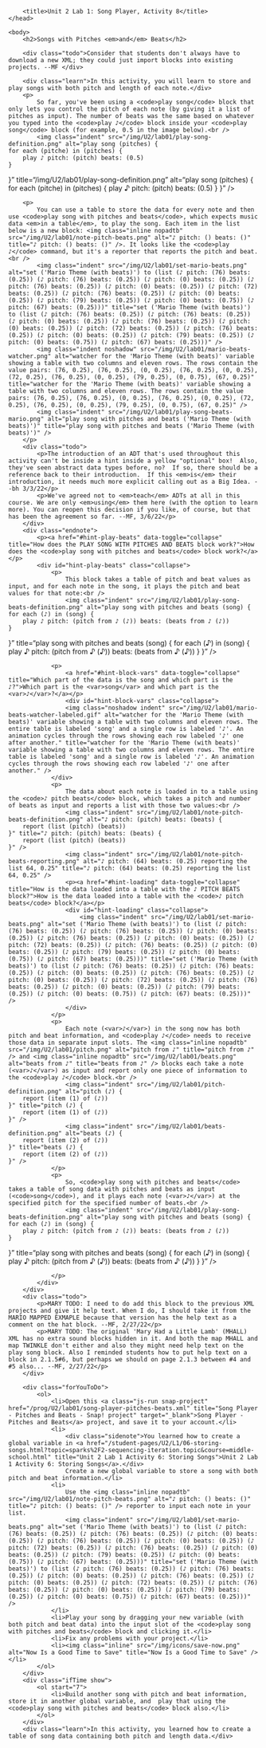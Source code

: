 
		<title>Unit 2 Lab 1: Song Player, Activity 8</title>
	</head>

	<body>
		<h2>Songs with Pitches <em>and</em> Beats</h2>

		<div class="todo">Consider that students don't always have to download a new XML; they could just import blocks into existing projects. --MF </div>
		
		<div class="learn">In this activity, you will learn to store and play songs with both pitch and length of each note.</div>
		<p>
			So far, you've been using a <code>play song</code> block that only lets you control the pitch of each note (by giving it a list of pitches as input). The number of beats was the same based on whatever you typed into the <code>play ♪</code> block inside your <code>play song</code> block (for example, 0.5 in the image below).<br />
			<img class="indent" src="/img/U2/lab01/play-song-definition.png" alt="play song (pitches) {
	for each (pitche) in (pitches) {
		play ♪ pitch: (pitch) beats: (0.5)
	}
}" title="/img/U2/lab01/play-song-definition.png" alt="play song (pitches) {
	for each (pitche) in (pitches) {
		play ♪ pitch: (pitch) beats: (0.5)
	}
}" />
		</p>
		<p>
			You can use a table to store the data for every note and then use <code>play song with pitches and beats</code>, which expects music data <em>in a table</em>, to play the song. Each item in the list below is a new block: <img class="inline nopadtb" src="/img/U2/lab01/note-pitch-beats.png" alt="♪ pitch: () beats: ()" title="♪ pitch: () beats: ()" />. It looks like the <code>play ♪</code> command, but it's a reporter that reports the pitch and beat.<br />
			<img class="indent" src="/img/U2/lab01/set-mario-beats.png" alt="set ('Mario Theme (with beats)') to (list (♪ pitch: (76) beats: (0.25)) (♪ pitch: (76) beats: (0.25)) (♪ pitch: (0) beats: (0.25)) (♪ pitch: (76) beats: (0.25)) (♪ pitch: (0) beats: (0.25)) (♪ pitch: (72) beats: (0.25)) (♪ pitch: (76) beats: (0.25)) (♪ pitch: (0) beats: (0.25)) (♪ pitch: (79) beats: (0.25)) (♪ pitch: (0) beats: (0.75)) (♪ pitch: (67) beats: (0.25)))" title="set ('Mario Theme (with beats)') to (list (♪ pitch: (76) beats: (0.25)) (♪ pitch: (76) beats: (0.25)) (♪ pitch: (0) beats: (0.25)) (♪ pitch: (76) beats: (0.25)) (♪ pitch: (0) beats: (0.25)) (♪ pitch: (72) beats: (0.25)) (♪ pitch: (76) beats: (0.25)) (♪ pitch: (0) beats: (0.25)) (♪ pitch: (79) beats: (0.25)) (♪ pitch: (0) beats: (0.75)) (♪ pitch: (67) beats: (0.25)))" />
			<img class="indent noshadow" src="/img/U2/lab01/mario-beats-watcher.png" alt="watcher for the 'Mario Theme (with beats)' variable showing a table with two columns and eleven rows. The rows contain the value pairs: (76, 0.25), (76, 0.25), (0, 0.25), (76, 0.25), (0, 0.25), (72, 0.25), (76, 0.25), (0, 0.25), (79, 0.25), (0, 0.75), (67, 0.25)" title="watcher for the 'Mario Theme (with beats)' variable showing a table with two columns and eleven rows. The rows contain the value pairs: (76, 0.25), (76, 0.25), (0, 0.25), (76, 0.25), (0, 0.25), (72, 0.25), (76, 0.25), (0, 0.25), (79, 0.25), (0, 0.75), (67, 0.25)" />
			<img class="indent" src="/img/U2/lab01/play-song-beats-mario.png" alt="play song with pitches and beats ('Mario Theme (with beats)')" title="play song with pitches and beats ('Mario Theme (with beats)')" />
		</p>
		<div class="todo">
			<p>The introduction of an ADT that's used throughout this activity can't be inside a hint inside a yellow "optional" box!  Also, they've seen abstract data types before, no?  If so, there should be a reference back to their introduction.  If this <em>is</em> their introduction, it needs much more explicit calling out as a Big Idea. --bh 3/3/22</p>
			<p>We've agreed not to <em>teach</em> ADTs at all in this course. We are only <em>using</em> them here (with the option to learn more). You can reopen this decision if you like, of course, but that has been the agreement so far. --MF, 3/6/22</p>
		</div>
		<div class="endnote">
			<p><a href="#hint-play-beats" data-toggle="collapse" title="How does the PLAY SONG WITH PITCHES AND BEATS block work?">How does the <code>play song with pitches and beats</code> block work?</a></p>
			<div id="hint-play-beats" class="collapse">
				<p>
					This block takes a table of pitch and beat values as input, and for each note in the song, it plays the pitch and beat values for that note:<br />
					<img class="indent" src="/img/U2/lab01/play-song-beats-definition.png" alt="play song with pitches and beats (song) {
	for each (♪) in (song) {
		play ♪ pitch: (pitch from ♪ (♪)) beats: (beats from ♪ (♪))
	}
}" title="play song with pitches and beats (song) {
	for each (♪) in (song) {
		play ♪ pitch: (pitch from ♪ (♪)) beats: (beats from ♪ (♪))
	}
}" />
				</p>
				<p>
					<a href="#hint-block-vars" data-toggle="collapse" title="Which part of the data is the song and which part is the ♪?">Which part is the <var>song</var> and which part is the <var>♪</var>?</a></p>
					<div id="hint-block-vars" class="collapse">
					<img class="noshadow indent" src="/img/U2/lab01/mario-beats-watcher-labeled.gif" alt="watcher for the 'Mario Theme (with beats)' variable showing a table with two columns and eleven rows. The entire table is labeled 'song' and a single row is labeled '♪'. An animation cycles through the rows showing each row labeled '♪' one after another." title="watcher for the 'Mario Theme (with beats)' variable showing a table with two columns and eleven rows. The entire table is labeled 'song' and a single row is labeled '♪'. An animation cycles through the rows showing each row labeled '♪' one after another." />
				</div>
				<p>
					The data about each note is loaded in to a table using the <code>♪ pitch beats</code> block, which takes a pitch and number of beats as input and reports a list with those two values:<br />
					<img class="indent" src="/img/U2/lab01/note-pitch-beats-definition.png" alt="♪ pitch: (pitch) beats: (beats) {
		report (list (pitch) (beats))
	}" title="♪ pitch: (pitch) beats: (beats) {
		report (list (pitch) (beats))
	}" />
					<img class="indent" src="/img/U2/lab01/note-pitch-beats-reporting.png" alt="♪ pitch: (64) beats: (0.25) reporting the list 64, 0.25" title="♪ pitch: (64) beats: (0.25) reporting the list 64, 0.25" />
					<p><a href="#hint-loading" data-toggle="collapse" title="How is the data loaded into a table with the ♪ PITCH BEATS block?">How is the data loaded into a table with the <code>♪ pitch beats</code> block?</a></p>
					<div id="hint-loading" class="collapse">
						<img class="indent" src="/img/U2/lab01/set-mario-beats.png" alt="set ('Mario Theme (with beats)') to (list (♪ pitch: (76) beats: (0.25)) (♪ pitch: (76) beats: (0.25)) (♪ pitch: (0) beats: (0.25)) (♪ pitch: (76) beats: (0.25)) (♪ pitch: (0) beats: (0.25)) (♪ pitch: (72) beats: (0.25)) (♪ pitch: (76) beats: (0.25)) (♪ pitch: (0) beats: (0.25)) (♪ pitch: (79) beats: (0.25)) (♪ pitch: (0) beats: (0.75)) (♪ pitch: (67) beats: (0.25)))" title="set ('Mario Theme (with beats)') to (list (♪ pitch: (76) beats: (0.25)) (♪ pitch: (76) beats: (0.25)) (♪ pitch: (0) beats: (0.25)) (♪ pitch: (76) beats: (0.25)) (♪ pitch: (0) beats: (0.25)) (♪ pitch: (72) beats: (0.25)) (♪ pitch: (76) beats: (0.25)) (♪ pitch: (0) beats: (0.25)) (♪ pitch: (79) beats: (0.25)) (♪ pitch: (0) beats: (0.75)) (♪ pitch: (67) beats: (0.25)))" />
					</div>
				</p>
				<p>
					Each note (<var>♪</var>) in the song now has both pitch and beat information, and <code>play ♪</code> needs to receive those data in separate input slots. The <img class="inline nopadtb" src="/img/U2/lab01/pitch.png" alt="pitch from ♪" title="pitch from ♪" /> and <img class="inline nopadtb" src="/img/U2/lab01/beats.png" alt="beats from ♪" title="beats from ♪" /> blocks each take a note (<var>♪</var>) as input and report only one piece of information to the <code>play ♪</code> block.<br />
					<img class="indent" src="/img/U2/lab01/pitch-definition.png" alt="pitch (♪) {
		report (item (1) of (♪))
	}" title="pitch (♪) {
		report (item (1) of (♪))
	}" />
					<img class="indent" src="/img/U2/lab01/beats-definition.png" alt="beats (♪) {
		report (item (2) of (♪))
	}" title="beats (♪) {
		report (item (2) of (♪))
	}" />
				</p>
				<p>
					So, <code>play song with pitches and beats</code> takes a table of song data with pitches and beats as input (<code>song</code>), and it plays each note (<var>♪</var>) at the specified pitch for the specified number of beats.<br />
					<img class="indent" src="/img/U2/lab01/play-song-beats-definition.png" alt="play song with pitches and beats (song) {
	for each (♪) in (song) {
		play ♪ pitch: (pitch from ♪ (♪)) beats: (beats from ♪ (♪))
	}
}" title="play song with pitches and beats (song) {
	for each (♪) in (song) {
		play ♪ pitch: (pitch from ♪ (♪)) beats: (beats from ♪ (♪))
	}
}" />

				</p>
			</div>
		</div>
		<div class="todo">
			<p>MARY TODO: I need to do add this block to the previous XML projects and give it help text. When I do, I should take it from the MARIO MAPPED EXMAPLE because that version has the help text as a comment on the hat block. --MF, 2/27/22</p>
			<p>MARY TODO: The original 'Mary Had a Little Lamb' (MHALL) XML has no extra sound blocks hidden in it. And both the map MHALL and map TWINKLE don't either and also they might need help text on the play song block. Also I reminded students how to put help text on a block in 2.1.5#6, but perhaps we should on page 2.1.3 between #4 and #5 also... --MF, 2/27/22</p>
		</div>

		<div class="forYouToDo">
			<ol>
				<li>Open this <a class="js-run snap-project" href="/prog/U2/lab01/song-player-pitches-beats.xml" title="Song Player - Pitches and Beats - Snap! project" target="_blank">Song Player - Pitches and Beats</a> project, and save it to your account.</li>
				<li>
					<div class="sidenote">You learned how to create a global variable in <a href="/student-pages/U2/L1/06-storing-songs.html?topic=sparks%2F2-sequencing-iteration.topic&course=middle-school.html" title="Unit 2 Lab 1 Activity 6: Storing Songs">Unit 2 Lab 1 Activity 6: Storing Songs</a>.</div>
					Create a new global variable to store a song with both pitch and beat information.</li>
				<li>
					Use the <img class="inline nopadtb" src="/img/U2/lab01/note-pitch-beats.png" alt="♪ pitch: () beats: ()" title="♪ pitch: () beats: ()" /> reporter to input each note in your list.
					<img class="indent" src="/img/U2/lab01/set-mario-beats.png" alt="set ('Mario Theme (with beats)') to (list (♪ pitch: (76) beats: (0.25)) (♪ pitch: (76) beats: (0.25)) (♪ pitch: (0) beats: (0.25)) (♪ pitch: (76) beats: (0.25)) (♪ pitch: (0) beats: (0.25)) (♪ pitch: (72) beats: (0.25)) (♪ pitch: (76) beats: (0.25)) (♪ pitch: (0) beats: (0.25)) (♪ pitch: (79) beats: (0.25)) (♪ pitch: (0) beats: (0.75)) (♪ pitch: (67) beats: (0.25)))" title="set ('Mario Theme (with beats)') to (list (♪ pitch: (76) beats: (0.25)) (♪ pitch: (76) beats: (0.25)) (♪ pitch: (0) beats: (0.25)) (♪ pitch: (76) beats: (0.25)) (♪ pitch: (0) beats: (0.25)) (♪ pitch: (72) beats: (0.25)) (♪ pitch: (76) beats: (0.25)) (♪ pitch: (0) beats: (0.25)) (♪ pitch: (79) beats: (0.25)) (♪ pitch: (0) beats: (0.75)) (♪ pitch: (67) beats: (0.25)))" />
				</li>
				<li>Play your song by dragging your new variable (with both pitch and beat data) into the input slot of the <code>play song with pitches and beats</code> block and clicking it.</li>
				<li>Fix any problems with your project.</li>
				<li><img class="inline" src="/img/icons/save-now.png" alt="Now Is a Good Time to Save" title="Now Is a Good Time to Save" /></li>
			</ol>
		</div>
		<div class="ifTime show">
			<ol start="7">
				<li>Build another song with pitch and beat information, store it in another global variable, and  play that using the <code>play song with pitches and beats</code> block also.</li>
			</ol>
		</div>
		<div class="learn">In this activity, you learned how to create a table of song data containing both pitch and length data.</div>




